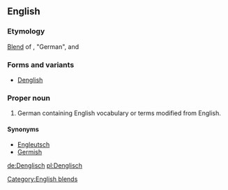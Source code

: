 {{wikipedia}}
==English==
===Etymology===
[[blend|Blend]] of {{term|Deutsch|lang=de}}, "German", and {{term|English}}
[[Category:English blends]]

===Forms and variants===
* [[Denglish]]

===Proper noun===
{{wikipedia}}
{{en-proper-noun}}

# German containing English vocabulary or terms modified from English.

====Synonyms====
* [[Engleutsch]]
* [[Germish]]

[[de:Denglisch]]
[[pl:Denglisch]]